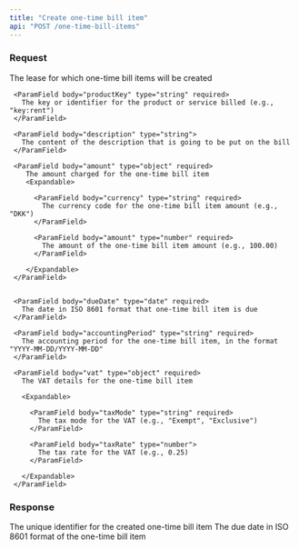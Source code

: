 ```yaml
---
title: "Create one-time bill item"
api: "POST /one-time-bill-items"
---
```


### Request

<ParamField body="leaseId" type="string" required>
  The lease for which one-time bill items will be created
</ParamField>

<ParamField body="oneTimeBillItem" type="object" required>

  <Expandable>

     <ParamField body="productKey" type="string" required>
       The key or identifier for the product or service billed (e.g., "key:rent")
     </ParamField>

     <ParamField body="description" type="string">
       The content of the description that is going to be put on the bill
     </ParamField>

     <ParamField body="amount" type="object" required>
        The amount charged for the one-time bill item
        <Expandable>

          <ParamField body="currency" type="string" required>
            The currency code for the one-time bill item amount (e.g., "DKK")
          </ParamField>

          <ParamField body="amount" type="number" required>
            The amount of the one-time bill item amount (e.g., 100.00)
          </ParamField>

        </Expandable>
     </ParamField>


     <ParamField body="dueDate" type="date" required>
       The date in ISO 8601 format that one-time bill item is due
     </ParamField>

     <ParamField body="accountingPeriod" type="string" required>
       The accounting period for the one-time bill item, in the format "YYYY-MM-DD/YYYY-MM-DD"
     </ParamField>

     <ParamField body="vat" type="object" required>
       The VAT details for the one-time bill item

       <Expandable>

         <ParamField body="taxMode" type="string" required>
           The tax mode for the VAT (e.g., "Exempt", "Exclusive")
         </ParamField>

         <ParamField body="taxRate" type="number">
           The tax rate for the VAT (e.g., 0.25)
         </ParamField>

       </Expandable>
     </ParamField>

  </Expandable>
</ParamField>

### Response

<ResponseField name="oneTimeBillItemId" type="string">
  The unique identifier for the created one-time bill item
</ResponseField>

<ResponseField name="dueDate" type="date">
  The due date in ISO 8601 format of the one-time bill item
</ResponseField>
